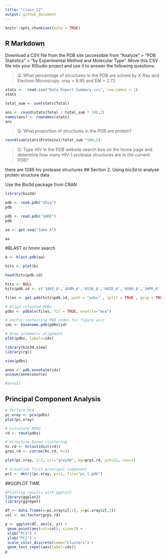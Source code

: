 ```yaml
---
title: "class_12"
output: github_document
---
```


```r
knitr::opts_chunk$set(echo = TRUE)
```

## R Markdown


Download a CSV file from the PDB site (accessible from “Analyze” > “PDB Statistics” > “by Experimental Method and Molecular Type”. Move this CSV file into your RStudio project and use it to answer the following questions:

>Q: What percentage of structures in the PDB are solved by X-Ray and Electron Microscopy.
xray = 8.95 and EM = 2.72

```r
stats <-  read.csv("Data Export Summary.csv", row.names = 1)
stats
```

```r
total_sum <- sum(stats$Total)
```
```r
ans <- round(stats$Total / total_sum * 100,2)
names(ans) <- rownames(stats)
ans
```
>Q: What proportion of structures in the PDB are protein?

```r
round(sum(stats$Proteins)/total_sum *100,2)
```


>Q: Type HIV in the PDB website search box on the home page and determine how many HIV-1 protease structures are in the current PDB?

there are 1289 hiv protease structures
## Section 2. Using bio3d to analyse protein structure data

Use the Bio3d package from CRAN


```r
library(bio3d)

pdb <- read.pdb("1hsg")
pdb

```

```r
pdb <- read.pdb("1AKE")
pdb
```
```r
aa <- get.seq("1ake_A")
```
```r
aa
```

#BLAST or hmmr search
```r
b <- blast.pdb(aa)
```
```r
hits <- plot(b)
```


```r
head(hits$pdb.id)
```

```r
hits <- NULL
hits$pdb.id <- c('1AKE_A','4X8M_A','6S36_A','6RZE_A','4X8H_A','3HPR_A','1E4V_A','5EJE_A','1E4Y_A','3X2S_A','6HAP_A','6HAM_A','4K46_A','4NP6_A','3GMT_A','4PZL_A')
```


```r
files <- get.pdb(hits$pdb.id, path = "pdbs" , split = TRUE , gzip = TRUE)
```


```r
# Align releated PDBs
pdbs <- pdbaln(files, fit = TRUE, exefile="msa")
```

```r
# Vector containing PDB codes for figure axis
ids <- basename.pdb(pdbs$id)

# Draw schematic alignment
plot(pdbs, labels=ids)
```



```r
library(bio3d.view)
library(rgl)

view(pdbs)
```

```r
anno <- pdb.annotate(ids)
unique(anno$source)
```

```r
#anno11
```

## Principal Component Analysis

```r
# Perform PCA
pc.xray <- pca(pdbs)
plot(pc.xray)
```


```r
# Calculate RMSD
rd <- rmsd(pdbs)

# Structure-based clustering
hc.rd <- hclust(dist(rd))
grps.rd <- cutree(hc.rd, k=3)

plot(pc.xray, 1:2, col="grey50", bg=grps.rd, pch=21, cex=1)
```

```r
# Visualize first principal component
pc1 <- mktrj(pc.xray, pc=1, file="pc_1.pdb")
```



##GGPLOT TIME

```r
#Plotting results with ggplot2
library(ggplot2)
library(ggrepel)

df <- data.frame(x=pc.xray$z[,1], y=pc.xray$z[,2])
col <- as.factor(grps.rd)

p <- ggplot(df, aes(x, y)) +
 geom_point(aes(col=col), size=2) +
 xlab("PC1") +
 ylab("PC2") +
 scale_color_discrete(name="Clusters") +
 geom_text_repel(aes(label=ids))
p
```

